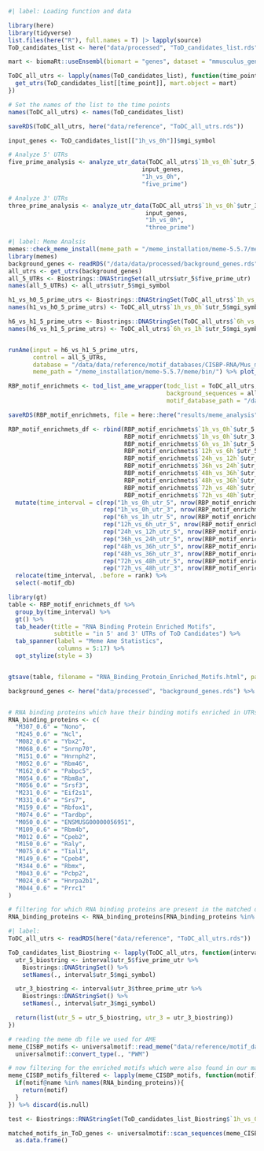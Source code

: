 ```r
#| label: Loading function and data

library(here)
library(tidyverse)
list.files(here("R"), full.names = T) |> lapply(source)
ToD_candidates_list <- here("data/processed", "ToD_candidates_list.rds") %>% readRDS()
```

```r
mart <- biomaRt::useEnsembl(biomart = "genes", dataset = "mmusculus_gene_ensembl")

ToDC_all_utrs <- lapply(names(ToD_candidates_list), function(time_point) {
  get_utrs(ToD_candidates_list[[time_point]], mart.object = mart)
})

# Set the names of the list to the time points
names(ToDC_all_utrs) <- names(ToD_candidates_list)

saveRDS(ToDC_all_utrs, here("data/reference", "ToDC_all_utrs.rds"))
```

```r
input_genes <- ToD_candidates_list[["1h_vs_0h"]]$mgi_symbol

# Analyze 5' UTRs
five_prime_analysis <- analyze_utr_data(ToDC_all_utrs$`1h_vs_0h`$utr_5, 
                                      input_genes, 
                                      "1h_vs_0h", 
                                      "five_prime")

# Analyze 3' UTRs
three_prime_analysis <- analyze_utr_data(ToDC_all_utrs$`1h_vs_0h`$utr_3, 
                                       input_genes, 
                                       "1h_vs_0h", 
                                       "three_prime")
```

```r
#| label: Meme Analsis 
memes::check_meme_install(meme_path = "/meme_installation/meme-5.5.7/meme/bin/")
library(memes)
background_genes <- readRDS("/data/data/processed/background_genes.rds") %>% as.data.frame() %>% setNames(c("mgi_symbols"))
all_utrs <- get_utrs(background_genes)
all_5_UTRs <- Biostrings::DNAStringSet(all_utrs$utr_5$five_prime_utr)
names(all_5_UTRs) <- all_utrs$utr_5$mgi_symbol

h1_vs_h0_5_prime_utrs <- Biostrings::DNAStringSet(ToDC_all_utrs$`1h_vs_0h`$utr_5$five_prime_utr)
names(h1_vs_h0_5_prime_utrs) <- ToDC_all_utrs$`1h_vs_0h`$utr_5$mgi_symbol

h6_vs_h1_5_prime_utrs <- Biostrings::DNAStringSet(ToDC_all_utrs$`6h_vs_1h`$utr_5$five_prime_utr)
names(h6_vs_h1_5_prime_utrs) <- ToDC_all_utrs$`6h_vs_1h`$utr_5$mgi_symbol


runAme(input = h6_vs_h1_5_prime_utrs,
       control = all_5_UTRs,
       database = "/data/data/reference/motif_databases/CISBP-RNA/Mus_musculus.meme",
       meme_path = "/meme_installation/meme-5.5.7/meme/bin/") %>% plot_ame_heatmap()
```

```r
RBP_motif_enrichmets <- tod_list_ame_wrapper(todc_list = ToDC_all_utrs,
                                             background_sequences = all_utrs,
                                             motif_database_path = "/data/data/reference/motif_databases/CISBP-RNA/Mus_musculus.meme")

saveRDS(RBP_motif_enrichmets, file = here::here("results/meme_analysis", "RBP_motif_enrichmets.rds"))

RBP_motif_enrichmets_df <- rbind(RBP_motif_enrichmets$`1h_vs_0h`$utr_5, 
                                 RBP_motif_enrichmets$`1h_vs_0h`$utr_3,
                                 RBP_motif_enrichmets$`6h_vs_1h`$utr_5,
                                 RBP_motif_enrichmets$`12h_vs_6h`$utr_5,
                                 RBP_motif_enrichmets$`24h_vs_12h`$utr_5,
                                 RBP_motif_enrichmets$`36h_vs_24h`$utr_5,
                                 RBP_motif_enrichmets$`48h_vs_36h`$utr_5,
                                 RBP_motif_enrichmets$`48h_vs_36h`$utr_3,
                                 RBP_motif_enrichmets$`72h_vs_48h`$utr_5,
                                 RBP_motif_enrichmets$`72h_vs_48h`$utr_3) %>% 
  mutate(time_interval = c(rep("1h_vs_0h_utr_5", nrow(RBP_motif_enrichmets$`1h_vs_0h`$utr_5)),
                           rep("1h_vs_0h_utr_3", nrow(RBP_motif_enrichmets$`1h_vs_0h`$utr_3)),
                           rep("6h_vs_1h_utr_5", nrow(RBP_motif_enrichmets$`6h_vs_1h`$utr_5)),
                           rep("12h_vs_6h_utr_5", nrow(RBP_motif_enrichmets$`12h_vs_6h`$utr_5)),
                           rep("24h_vs_12h_utr_5", nrow(RBP_motif_enrichmets$`24h_vs_12h`$utr_5)),
                           rep("36h_vs_24h_utr_5", nrow(RBP_motif_enrichmets$`36h_vs_24h`$utr_5)),
                           rep("48h_vs_36h_utr_5", nrow(RBP_motif_enrichmets$`48h_vs_36h`$utr_5)),
                           rep("48h_vs_36h_utr_3", nrow(RBP_motif_enrichmets$`48h_vs_36h`$utr_3)),
                           rep("72h_vs_48h_utr_5", nrow(RBP_motif_enrichmets$`72h_vs_48h`$utr_5)),
                           rep("72h_vs_48h_utr_3", nrow(RBP_motif_enrichmets$`72h_vs_48h`$utr_3)))) %>% 
  relocate(time_interval, .before = rank) %>% 
  select(-motif_db)
```


```r
library(gt)
table <- RBP_motif_enrichmets_df %>% 
  group_by(time_interval) %>% 
  gt() %>% 
  tab_header(title = "RNA Binding Protein Enriched Motifs",
             subtitle = "in 5' and 3' UTRs of ToD Candidates") %>% 
  tab_spanner(label = "Meme Ame Statistics",
              columns = 5:17) %>% 
  opt_stylize(style = 3) 


gtsave(table, filename = "RNA_Binding_Protein_Enriched_Motifs.html", path = here::here("results/meme_analysis"))
```

```r
background_genes <- here("data/processed", "background_genes.rds") %>% readRDS()


# RNA binding proteins which have their binding motifs enriched in UTRs of ToDCs
RNA_binding_proteins <- c(
  "M307_0.6" = "Nono",
  "M245_0.6" = "Ncl",
  "M082_0.6" = "Ybx2",
  "M068_0.6" = "Snrnp70",
  "M151_0.6" = "Hnrnph2",
  "M052_0.6" = "Rbm46",
  "M162_0.6" = "Pabpc5",
  "M054_0.6" = "Rbm8a",
  "M056_0.6" = "Srsf3",
  "M231_0.6" = "Eif2s1",
  "M331_0.6" = "Srs7",
  "M159_0.6" = "Rbfox1",
  "M074_0.6" = "Tardbp",
  "M050_0.6" = "ENSMUSG00000056951",
  "M109_0.6" = "Rbm4b",
  "M012_0.6" = "Cpeb2",
  "M150_0.6" = "Raly",
  "M075_0.6" = "Tial1",
  "M149_0.6" = "Cpeb4",
  "M344_0.6" = "Rbmx",
  "M043_0.6" = "Pcbp2",
  "M024_0.6" = "Hnrpa2b1",
  "M044_0.6" = "Prrc1"
)

# filtering for which RNA binding proteins are present in the matched data
RNA_binding_proteins <- RNA_binding_proteins[RNA_binding_proteins %in% background_genes]
```



```r
#| label: 
ToDC_all_utrs <- readRDS(here("data/reference", "ToDC_all_utrs.rds"))

ToD_candidates_list_Biostring <- lapply(ToDC_all_utrs, function(interval) {
  utr_5_biostring <- interval$utr_5$five_prime_utr %>%
    Biostrings::DNAStringSet() %>%
    setNames(., interval$utr_5$mgi_symbol)

  utr_3_biostring <- interval$utr_3$three_prime_utr %>%
    Biostrings::DNAStringSet() %>%
    setNames(., interval$utr_3$mgi_symbol)

  return(list(utr_5 = utr_5_biostring, utr_3 = utr_3_biostring))
})

# reading the meme db file we used for AME 
meme_CISBP_motifs <- universalmotif::read_meme("data/reference/motif_databases/CISBP-RNA/Mus_musculus.meme") %>% 
  universalmotif::convert_type(., "PWM")

# now filtering for the enriched motifs which were also found in our matched RNA and protein data
meme_CISBP_motifs_filtered <- lapply(meme_CISBP_motifs, function(motif){
  if(motif@name %in% names(RNA_binding_proteins)){
    return(motif)
  }
}) %>% discard(is.null)

test <- Biostrings::RNAStringSet(ToD_candidates_list_Biostring$`1h_vs_0h`$utr_5)

matched_motifs_in_ToD_genes <- universalmotif::scan_sequences(meme_CISBP_motifs_filtered, test[Biostrings::width(test) > 20]) %>% 
  as.data.frame() 

```











